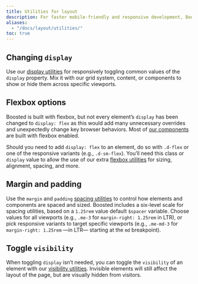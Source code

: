 ```yaml
---
title: Utilities for layout
description: For faster mobile-friendly and responsive development, Boosted includes dozens of utility classes for showing, hiding, aligning, and spacing content.
aliases:
  - "/docs/layout/utilities/"
toc: true
---
```


## Changing `display`

Use our [display utilities]([[docsref:/utilities/display]]) for responsively toggling common values of the `display` property. Mix it with our grid system, content, or components to show or hide them across specific viewports.

## Flexbox options

Boosted is built with flexbox, but not every element’s `display` has been changed to `display: flex` as this would add many unnecessary overrides and unexpectedly change key browser behaviors. Most of [our components]([[docsref:/components/alerts]]) are built with flexbox enabled.

Should you need to add `display: flex` to an element, do so with `.d-flex` or one of the responsive variants (e.g., `.d-sm-flex`). You’ll need this class or `display` value to allow the use of our extra [flexbox utilities]([[docsref:/utilities/flex]]) for sizing, alignment, spacing, and more.

## Margin and padding

Use the `margin` and `padding` [spacing utilities]([[docsref:/utilities/spacing]]) to control how elements and components are spaced and sized. Boosted includes a six-level scale for spacing utilities, based on a `1.25rem` value default `$spacer` variable. Choose values for all viewports (e.g., `.me-3` for `margin-right: 1.25rem` in LTR), or pick responsive variants to target specific viewports (e.g., `.me-md-3` for `margin-right: 1.25rem` —in LTR— starting at the `md` breakpoint).

## Toggle `visibility`

When toggling `display` isn’t needed, you can toggle the `visibility` of an element with our [visibility utilities]([[docsref:/utilities/visibility]]). Invisible elements will still affect the layout of the page, but are visually hidden from visitors.